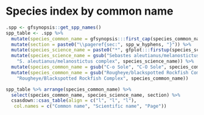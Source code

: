 \clearpage

# Species index by common name {#sec:common-name-index}

```r
.spp <- gfsynopsis::get_spp_names()
spp_table <- .spp %>%
  mutate(species_common_name = gfsynopsis:::first_cap(species_common_name)) %>%
  mutate(section = paste0("\\pageref{sec:", spp_w_hyphens, "}")) %>%
  mutate(species_science_name = paste0("*", gfplot:::firstup(species_science_name), "*")) %>%
  mutate(species_science_name = gsub("Sebastes aleutianus/melanostictus complex",
    "S. aleutianus/melanostictus complex", species_science_name)) %>% 
  mutate(species_common_name = gsub("C-o Sole", "C-O Sole", species_common_name)) %>%
  mutate(species_common_name = gsub("Rougheye/blackspotted Rockfish Complex", 
    "Rougheye/Blackspotted Rockfish Complex", species_common_name))

spp_table %>% arrange(species_common_name) %>%
  select(species_common_name, species_science_name, section) %>%
  csasdown::csas_table(align = c("l", "l", "l"),
   col.names = c("Common name", "Scientific name", "Page"))
```

\clearpage
